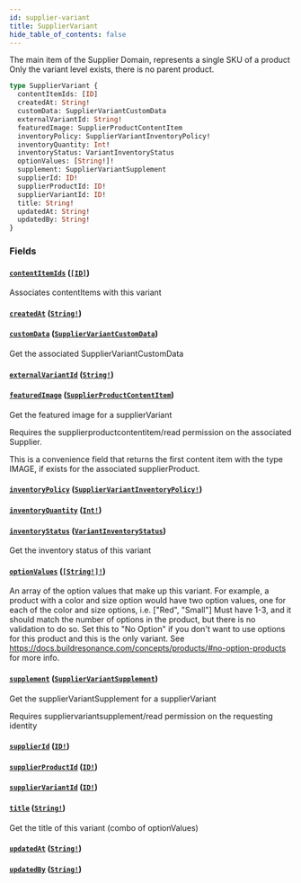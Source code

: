 ```yaml
---
id: supplier-variant
title: SupplierVariant
hide_table_of_contents: false
---
```



The main item of the Supplier Domain, represents a single SKU of a product
Only the variant level exists, there is no parent product.

```graphql
type SupplierVariant {
  contentItemIds: [ID]
  createdAt: String!
  customData: SupplierVariantCustomData
  externalVariantId: String!
  featuredImage: SupplierProductContentItem
  inventoryPolicy: SupplierVariantInventoryPolicy!
  inventoryQuantity: Int!
  inventoryStatus: VariantInventoryStatus
  optionValues: [String!]!
  supplement: SupplierVariantSupplement
  supplierId: ID!
  supplierProductId: ID!
  supplierVariantId: ID!
  title: String!
  updatedAt: String!
  updatedBy: String!
}
```


### Fields

#### [`contentItemIds`](#) ([`[ID]`](/supply/api/graphql-admin/reference/scalars/id))

Associates contentItems with this variant


#### [`createdAt`](#) ([`String!`](/supply/api/graphql-admin/reference/scalars/string))




#### [`customData`](#) ([`SupplierVariantCustomData`](/supply/api/graphql-admin/reference/objects/supplier-variant-custom-data))

Get the associated SupplierVariantCustomData


#### [`externalVariantId`](#) ([`String!`](/supply/api/graphql-admin/reference/scalars/string))




#### [`featuredImage`](#) ([`SupplierProductContentItem`](/supply/api/graphql-admin/reference/objects/supplier-product-content-item))

Get the featured image for a supplierVariant

Requires the supplierproductcontentitem/read permission on the associated Supplier.

This is a convenience field that returns the first content item with the type
IMAGE, if exists for the associated supplierProduct.


#### [`inventoryPolicy`](#) ([`SupplierVariantInventoryPolicy!`](/supply/api/graphql-admin/reference/enums/supplier-variant-inventory-policy))




#### [`inventoryQuantity`](#) ([`Int!`](/supply/api/graphql-admin/reference/scalars/int))




#### [`inventoryStatus`](#) ([`VariantInventoryStatus`](/supply/api/graphql-admin/reference/enums/variant-inventory-status))

Get the inventory status of this variant


#### [`optionValues`](#) ([`[String!]!`](/supply/api/graphql-admin/reference/scalars/string))

An array of the option values that make up this variant.
For example, a product with a color and size option would have two option values,
one for each of the color and size options, i.e. ["Red", "Small"]
Must have 1-3, and it should match the number of options in the product, but there is no validation to do so.
Set this to "No Option" if you don't want to use options for this product and this is the only variant.
See https://docs.buildresonance.com/concepts/products/#no-option-products for more info.


#### [`supplement`](#) ([`SupplierVariantSupplement`](/supply/api/graphql-admin/reference/objects/supplier-variant-supplement))

Get the supplierVariantSupplement for a supplierVariant

Requires suppliervariantsupplement/read permission on the requesting identity


#### [`supplierId`](#) ([`ID!`](/supply/api/graphql-admin/reference/scalars/id))




#### [`supplierProductId`](#) ([`ID!`](/supply/api/graphql-admin/reference/scalars/id))




#### [`supplierVariantId`](#) ([`ID!`](/supply/api/graphql-admin/reference/scalars/id))




#### [`title`](#) ([`String!`](/supply/api/graphql-admin/reference/scalars/string))

Get the title of this variant (combo of optionValues)


#### [`updatedAt`](#) ([`String!`](/supply/api/graphql-admin/reference/scalars/string))




#### [`updatedBy`](#) ([`String!`](/supply/api/graphql-admin/reference/scalars/string))






